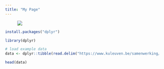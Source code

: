 ```yaml
---
title: "My Page"
---
```


<figure>
    <img src="https://upload.wikimedia.org/wikipedia/commons/1/12/Mixedandfixedeffects.jpg">
    </figure>

```r
install.packages("dplyr")
```

```r
library(dplyr)
```

```r
# load example data
data <- dplyr::tibble(read.delim("https://www.kuleuven.be/samenwerking/real/real-book/viechtbauer2022_data_esmda_example"))

head(data)
```


